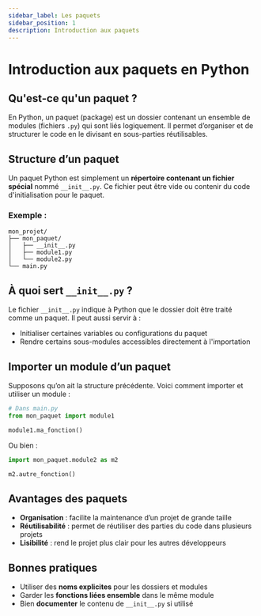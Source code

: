 ```yaml
---
sidebar_label: Les paquets
sidebar_position: 1
description: Introduction aux paquets
---
```



# Introduction aux paquets en Python

## Qu'est-ce qu'un paquet ?

En Python, un paquet (package) est un dossier contenant un ensemble de
modules (fichiers `.py`) qui sont liés logiquement. Il permet d’organiser
et de structurer le code en le divisant en sous-parties réutilisables.

## Structure d’un paquet

Un paquet Python est simplement un **répertoire contenant un fichier spécial**
nommé `__init__.py`. Ce fichier peut être vide ou contenir du code
d'initialisation pour le paquet.

### Exemple :

```
mon_projet/
├── mon_paquet/
│   ├── __init__.py
│   ├── module1.py
│   └── module2.py
└── main.py
```

## À quoi sert `__init__.py` ?

Le fichier `__init__.py` indique à Python que le dossier doit être traité comme un paquet.
Il peut aussi servir à :

* Initialiser certaines variables ou configurations du paquet
* Rendre certains sous-modules accessibles directement à l'importation

## Importer un module d’un paquet

Supposons qu’on ait la structure précédente. Voici comment importer et utiliser un module :

```python
# Dans main.py
from mon_paquet import module1

module1.ma_fonction()
```

Ou bien :

```python
import mon_paquet.module2 as m2

m2.autre_fonction()
```

## Avantages des paquets

* **Organisation** : facilite la maintenance d’un projet de grande taille
* **Réutilisabilité** : permet de réutiliser des parties du code dans plusieurs projets
* **Lisibilité** : rend le projet plus clair pour les autres développeurs

## Bonnes pratiques

* Utiliser des **noms explicites** pour les dossiers et modules
* Garder les **fonctions liées ensemble** dans le même module
* Bien **documenter** le contenu de `__init__.py` si utilisé
